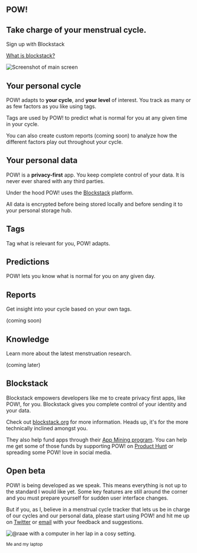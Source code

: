 <Section variant="hero">

<Grid sm={12} md={6}>

# POW!

## Take charge of your menstrual cycle.

<SignInButton variant="contained" color="primary">
  Sign up with Blockstack
</SignInButton>

[What is blockstack?](/#blockstack)

</Grid>

<Grid sm={12} md={6}>

![Screenshot of main screen](/screenshot.png)

</Grid>

</Section>

<Section>
  <Grid container spacing={6}>
  <Grid item sm={12} md={6}>

# Your personal cycle

POW! adapts to **your cycle**, and **your level** of
interest. You track as many or as few factors as you like
using tags.

Tags are used by POW! to predict what is normal for you at
any given time in your cycle.

You can also create custom reports (coming soon) to analyze
how the different factors play out throughout your cycle.

  </Grid>

  <Grid item sm={12} md={6}>

# Your personal data

POW! is a **privacy-first** app. You keep complete control
of your data. It is never ever shared with any third
parties.

Under the hood POW! uses the [Blockstack](/#blockstack)
platform.

All data is encrypted before being stored locally and before
sending it to your personal storage hub.

  </Grid>
  </Grid>
</Section>

<Section maxWidth="md" variant="list">
  <Grid container spacing={6}>

  <Grid item sm={12} md={4}>

# Tags

Tag what is relevant for you, POW! adapts.

  </Grid>

  <Grid item sm={12} md={4}>

# Predictions

POW! lets you know what is normal for you on any given day.

  </Grid>

<Grid item sm={12} md={4}></Grid>

  <Grid item sm={12} md={4}>

# Reports

Get insight into your cycle based on your own tags.

(coming soon)

  </Grid>

  <Grid item sm={12} md={4}>

# Knowledge

Learn more about the latest menstruation research.

(coming later)

<span id="blockstack" />
  </Grid>

  </Grid>

</Section>

<Section>
  <Grid container alignItems="center" spacing={6}>

  <Grid item sm={12} md={8}>

# Blockstack

Blockstack empowers developers like me to create privacy
first apps, like POW!, for you. Blockstack gives you
complete control of your identity and your data.

Check out [blockstack.org](https://blockstack.org/) for more
information. Heads up, it's for the more technically
inclined amongst you.

They also help fund apps through their
[App Mining program](https://app.co/mining). You can help me
get some of those funds by supporting POW! on
[Product Hunt](https://www.producthunt.com/posts/pow-3) or
spreading some POW! love in social media.

<span id="beta" />

  </Grid>

  </Grid>

</Section>

<Section>

  <Grid container alignItems="center" spacing={6}>

  <Grid item sm={12} md={8}>

# Open beta

POW! is being developed as we speak. This means everything
is not up to the standard I would like yet. Some key
features are still around the corner and you must prepare
yourself for sudden user interface changes.

But if you, as I, believe in a menstrual cycle tracker that
lets us be in charge of our cycles and our personal data,
please start using POW! and hit me up on
[Twitter](https://twitter.com/raae) or
[email](mailto:pow@raae.codes) with your feedback and
suggestions.

  </Grid>
  <Grid sm={12} md={4}>

![@raae with a computer in her lap in a cosy setting.](/raae.jpg "Me: @raae")

<small>Me and my laptop</small>

  </Grid>
</Grid>

</Section>
